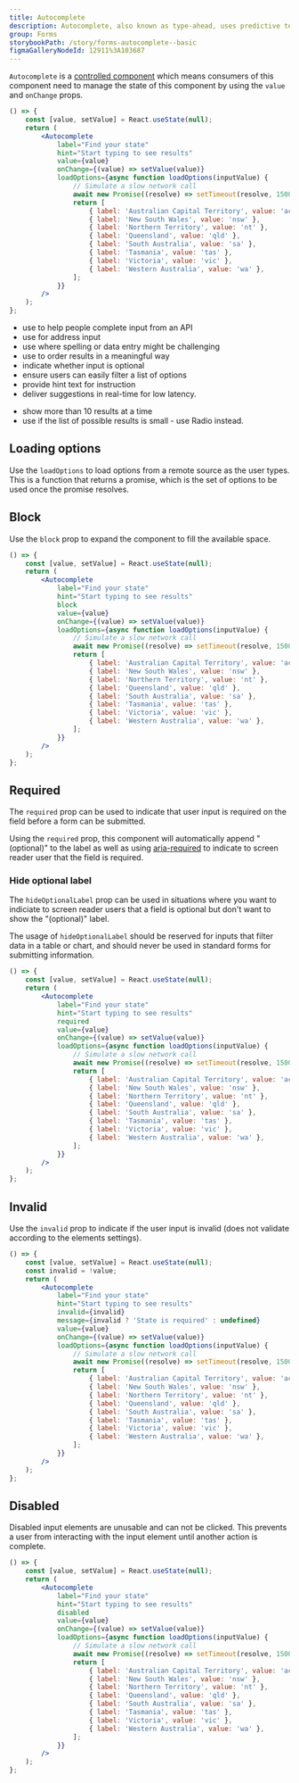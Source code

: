 ```yaml
---
title: Autocomplete
description: Autocomplete, also known as type-ahead, uses predictive text to complete words as they are entered.
group: Forms
storybookPath: /story/forms-autocomplete--basic
figmaGalleryNodeId: 12911%3A103687
---
```


`Autocomplete` is a [controlled component](https://reactjs.org/docs/forms.html#controlled-components) which means consumers of this component need to manage the state of this component by using the `value` and `onChange` props.

```jsx live
() => {
	const [value, setValue] = React.useState(null);
	return (
		<Autocomplete
			label="Find your state"
			hint="Start typing to see results"
			value={value}
			onChange={(value) => setValue(value)}
			loadOptions={async function loadOptions(inputValue) {
				// Simulate a slow network call
				await new Promise((resolve) => setTimeout(resolve, 1500));
				return [
					{ label: 'Australian Capital Territory', value: 'act' },
					{ label: 'New South Wales', value: 'nsw' },
					{ label: 'Northern Territory', value: 'nt' },
					{ label: 'Queensland', value: 'qld' },
					{ label: 'South Australia', value: 'sa' },
					{ label: 'Tasmania', value: 'tas' },
					{ label: 'Victoria', value: 'vic' },
					{ label: 'Western Australia', value: 'wa' },
				];
			}}
		/>
	);
};
```

<DoHeading />

- use to help people complete input from an API
- use for address input
- use where spelling or data entry might be challenging
- use to order results in a meaningful way
- indicate whether input is optional
- ensure users can easily filter a list of options
- provide hint text for instruction
- deliver suggestions in real-time for low latency.

<DontHeading />

- show more than 10 results at a time
- use if the list of possible results is small - use Radio instead.

## Loading options

Use the `loadOptions` to load options from a remote source as the user types. This is a function that returns a promise, which is the set of options to be used once the promise resolves.

## Block

Use the `block` prop to expand the component to fill the available space.

```jsx live
() => {
	const [value, setValue] = React.useState(null);
	return (
		<Autocomplete
			label="Find your state"
			hint="Start typing to see results"
			block
			value={value}
			onChange={(value) => setValue(value)}
			loadOptions={async function loadOptions(inputValue) {
				// Simulate a slow network call
				await new Promise((resolve) => setTimeout(resolve, 1500));
				return [
					{ label: 'Australian Capital Territory', value: 'act' },
					{ label: 'New South Wales', value: 'nsw' },
					{ label: 'Northern Territory', value: 'nt' },
					{ label: 'Queensland', value: 'qld' },
					{ label: 'South Australia', value: 'sa' },
					{ label: 'Tasmania', value: 'tas' },
					{ label: 'Victoria', value: 'vic' },
					{ label: 'Western Australia', value: 'wa' },
				];
			}}
		/>
	);
};
```

## Required

The `required` prop can be used to indicate that user input is required on the field before a form can be submitted.

Using the `required` prop, this component will automatically append "(optional)" to the label as well as using [aria-required](https://developer.mozilla.org/en-US/docs/Web/Accessibility/ARIA/Attributes/aria-required) to indicate to screen reader user that the field is required.

### Hide optional label

The `hideOptionalLabel` prop can be used in situations where you want to indiciate to screen reader users that a field is optional but don't want to show the "(optional)" label.

The usage of `hideOptionalLabel` should be reserved for inputs that filter data in a table or chart, and should never be used in standard forms for submitting information.

```jsx live
() => {
	const [value, setValue] = React.useState(null);
	return (
		<Autocomplete
			label="Find your state"
			hint="Start typing to see results"
			required
			value={value}
			onChange={(value) => setValue(value)}
			loadOptions={async function loadOptions(inputValue) {
				// Simulate a slow network call
				await new Promise((resolve) => setTimeout(resolve, 1500));
				return [
					{ label: 'Australian Capital Territory', value: 'act' },
					{ label: 'New South Wales', value: 'nsw' },
					{ label: 'Northern Territory', value: 'nt' },
					{ label: 'Queensland', value: 'qld' },
					{ label: 'South Australia', value: 'sa' },
					{ label: 'Tasmania', value: 'tas' },
					{ label: 'Victoria', value: 'vic' },
					{ label: 'Western Australia', value: 'wa' },
				];
			}}
		/>
	);
};
```

## Invalid

Use the `invalid` prop to indicate if the user input is invalid (does not validate according to the elements settings).

```jsx live
() => {
	const [value, setValue] = React.useState(null);
	const invalid = !value;
	return (
		<Autocomplete
			label="Find your state"
			hint="Start typing to see results"
			invalid={invalid}
			message={invalid ? 'State is required' : undefined}
			value={value}
			onChange={(value) => setValue(value)}
			loadOptions={async function loadOptions(inputValue) {
				// Simulate a slow network call
				await new Promise((resolve) => setTimeout(resolve, 1500));
				return [
					{ label: 'Australian Capital Territory', value: 'act' },
					{ label: 'New South Wales', value: 'nsw' },
					{ label: 'Northern Territory', value: 'nt' },
					{ label: 'Queensland', value: 'qld' },
					{ label: 'South Australia', value: 'sa' },
					{ label: 'Tasmania', value: 'tas' },
					{ label: 'Victoria', value: 'vic' },
					{ label: 'Western Australia', value: 'wa' },
				];
			}}
		/>
	);
};
```

## Disabled

Disabled input elements are unusable and can not be clicked. This prevents a user from interacting with the input element until another action is complete.

```jsx live
() => {
	const [value, setValue] = React.useState(null);
	return (
		<Autocomplete
			label="Find your state"
			hint="Start typing to see results"
			disabled
			value={value}
			onChange={(value) => setValue(value)}
			loadOptions={async function loadOptions(inputValue) {
				// Simulate a slow network call
				await new Promise((resolve) => setTimeout(resolve, 1500));
				return [
					{ label: 'Australian Capital Territory', value: 'act' },
					{ label: 'New South Wales', value: 'nsw' },
					{ label: 'Northern Territory', value: 'nt' },
					{ label: 'Queensland', value: 'qld' },
					{ label: 'South Australia', value: 'sa' },
					{ label: 'Tasmania', value: 'tas' },
					{ label: 'Victoria', value: 'vic' },
					{ label: 'Western Australia', value: 'wa' },
				];
			}}
		/>
	);
};
```
